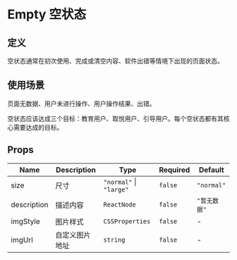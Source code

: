 
# Empty 空状态

## 定义

空状态通常在初次使用、完成或清空内容、软件出错等情境下出现的页面状态。

## 使用场景

页面无数据、用户未进行操作、用户操作结果、出错。

空状态应该达成三个目标：教育用户、取悦用户、引导用户。每个空状态都有其核心需要达成的目标。

<Basic />

<Custom />

## Props

| Name        | Description    | Type                    | Required | Default      |
| ----------- | -------------- | ----------------------- | -------- | ------------ |
| size        | 尺寸           | `"normal"` \| `"large"` | `false`  | `"normal"`   |
| description | 描述内容       | `ReactNode`             | `false`  | `"暂无数据"` |
| imgStyle    | 图片样式       | `CSSProperties`         | `false`  | -            |
| imgUrl      | 自定义图片地址 | `string`                | `false`  | -            |
